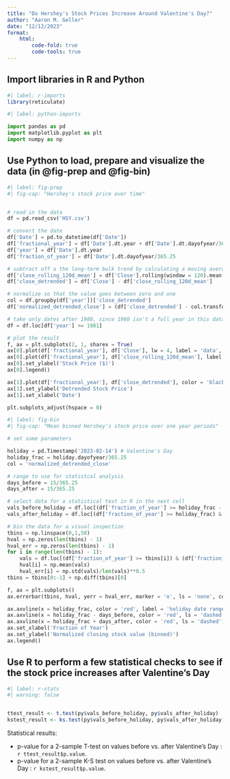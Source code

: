 ```yaml
---
title: "Do Hershey's Stock Prices Increase Around Valentine's Day?"
author: "Aaron M. Geller"
date: "12/12/2023"
format:
    html:
        code-fold: true
        code-tools: true
---
```


## Import libraries in R and Python

```r
#| label: r-imports
library(reticulate)

```

```python
#| label: python-imports

import pandas as pd
import matplotlib.pyplot as plt
import numpy as np

```


## Use Python to load, prepare and visualize the data (in @fig-prep and @fig-bin)

```python
#| label: fig-prep
#| fig-cap: "Hershey's stock price over time"


# read in the data
df = pd.read_csv('HSY.csv') 

# convert the date
df['Date'] = pd.to_datetime(df['Date'])
df['fractional_year'] = df['Date'].dt.year + df['Date'].dt.dayofyear/365.25
df['year'] = df['Date'].dt.year
df['fraction_of_year'] = df['Date'].dt.dayofyear/365.25

# subtract off a the long-term bulk trend by calculating a moving average
df['close_rolling_120d_mean'] = df['Close'].rolling(window = 120).mean()
df['close_detrended'] = df['Close'] - df['close_rolling_120d_mean']

# normalize so that the value goes between zero and one
col = df.groupby(df['year'])['close_detrended']
df['normalized_detrended_close'] = (df['close_detrended'] - col.transform('min'))/(col.transform('max') - col.transform('min'))

# take only dates after 1980, since 1980 isn't a full year in this dataset
df = df.loc[df['year'] >= 1981]

# plot the result
f, ax = plt.subplots(2, 1, sharex = True)
ax[0].plot(df['fractional_year'], df['Close'], lw = 4, label = 'data', color = 'black')
ax[0].plot(df['fractional_year'], df['close_rolling_120d_mean'], label = 'rolling average', color = 'red')
ax[0].set_ylabel('Stock Price ($)')
ax[0].legend()

ax[1].plot(df['fractional_year'], df['close_detrended'], color = 'black')
ax[1].set_ylabel('Detrended Stock Price')
ax[1].set_xlabel('Date')

plt.subplots_adjust(hspace = 0)

```

```python
#| label: fig-bin
#| fig-cap: "Mean binned Hershey's stock price over one year periods"

# set some parameters

holiday = pd.Timestamp('2023-02-14') # Valentine's Day
holiday_frac = holiday.dayofyear/365.25
col = 'normalized_detrended_close'

# range to use for statistcal analysis
days_before = 15/365.25
days_after = 15/365.25  

# select data for a statistical test in R in the next cell
vals_before_holiday = df.loc[(df['fraction_of_year'] >= holiday_frac - days_before) & (df['fraction_of_year'] < holiday_frac)][col]
vals_after_holiday = df.loc[(df['fraction_of_year'] >= holiday_frac) & (df['fraction_of_year'] < holiday_frac + days_after)][col]

# bin the data for a visual inspection
tbins = np.linspace(0,1,50)
hval = np.zeros(len(tbins) - 1)
hval_err = np.zeros(len(tbins) - 1)
for i in range(len(tbins) - 1):
    vals = df.loc[(df['fraction_of_year'] >= tbins[i]) & (df['fraction_of_year'] < tbins[i+1])][col]
    hval[i] = np.mean(vals)
    hval_err[i] = np.std(vals)/len(vals)**0.5
tbins = tbins[0:-1] + np.diff(tbins)[0]

f, ax = plt.subplots()
ax.errorbar(tbins, hval, yerr = hval_err, marker = 'o', ls = 'none', color = 'black', capsize = 3, label = 'binned data')

ax.axvline(x = holiday_frac, color = 'red', label = 'holiday date range')
ax.axvline(x = holiday_frac - days_before, color = 'red', ls = 'dashed')
ax.axvline(x = holiday_frac + days_after, color = 'red', ls = 'dashed')
ax.set_xlabel('Fraction of Year')
ax.set_ylabel('Normalized closing stock value (binned)')
ax.legend()

```

## Use R to perform a few statistical checks to see if the stock price increases after Valentine's Day


```r
#| label: r-stats
#| warning: false


ttest_result <- t.test(py$vals_before_holiday, py$vals_after_holiday)
kstest_result <- ks.test(py$vals_before_holiday, py$vals_after_holiday)

```

Statistical results:

* p-value for a 2-sample T-test on values before vs. after Valentine's Day : `r ttest_result$p.value`.
* p-value for a 2-sample K-S test  on values before vs. after Valentine's Day : `r kstest_result$p.value`.

